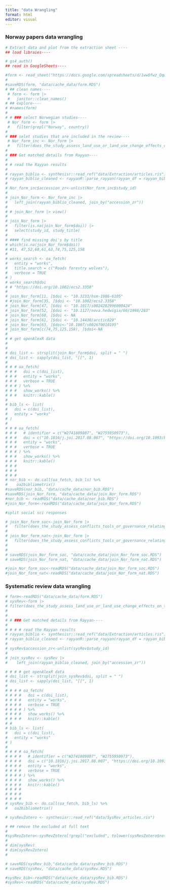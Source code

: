 ```yaml
---
title: "data Wrangling"
format: html
editor: visual
---
```


### Norway papers data wrangling

```r

# Extract data and plot from the extraction sheet ----
## load libraies----

# gs4_auth()
## read in GoogleSheets----

#form <- read_sheet("https://docs.google.com/spreadsheets/d/1wwOfwz_QqwXpNxKx4Jupn336x2GttOfoXKibd-_rMuc")
# 
#saveRDS(form, "data/cache_data/form.RDS")
# ## clean names----
 # form <- form |>
 #   janitor::clean_names()
# ## explore----
# #names(form)
# 
# # ### select Norwegian studies----
 # Nor_form <- form |>
 #   filter(grepl("Norway", country))
# 
# ### selet studies that are included in the review----
 # Nor_form_inc <- Nor_form |>
 #   filter(does_the_study_assess_land_use_or_land_use_change_effects_on_the_biodiversity_ecosystem_services_functions_or_carbon_sequestration_and_storage_in_terrestrial_aquatic_or_coastal_areas_are_include_i_e_studies_focusing_on_marine_systems_are_excluded == "Yes" | does_the_study_assess_conflicts_tools_or_governance_relating_to_land_use_and_cover_change_its_effects_on_biodiversity_ecosystem_services_and_or_carbon_sequestration_and_storage_by_ecosystems_in_fenno_scandinavia_the_relation_should_be_explicit_in_study_for_the_record_to_be_included == "Yes")
# 
# ### Get matched details from Rayyan----
# 
# # read the Rayyan results
# 
# rayyan_biblio <- synthesisr::read_ref("data/Extraction/articles.ris")
# rayyan_biblio_cleaned <- rayyanR::parse_rayyan(rayyan_df = rayyan_biblio)
# 
# Nor_form_inc$accession_zr<-unlist(Nor_form_inc$study_id)
# 
# join_Nor_form <- Nor_form_inc |>
#   left_join(rayyan_biblio_cleaned, join_by("accession_zr"))
# 
# # join_Nor_form |> view()
# 
# join_Nor_form |>
#   filter(is.na(join_Nor_form$doi)) |>
#   select(study_id, study_title)
# 
# #### find missing doi's by title
# which(is.na(join_Nor_form$doi))
# #11, 47,52,60,61,63,74,75,125,158
# 
# works_search <- oa_fetch(
#   entity = "works",
#   title.search = c("Roads forestry wolves"),
#   verbose = TRUE
# )
# works_search$doi
# # "https://doi.org/10.1002/ecs2.3358"
# 
# join_Nor_form[11, ]$doi <- "10.3233/hsm-1986-6105"
# #join_Nor_form[35, ]$doi <- "10.1002/ecs2.3358"
# join_Nor_form[47, ]$doi <- "10.1017/s0024282996000424"
# join_Nor_form[52, ]$doi <- "10.1127/nova.hedwigia/66/1998/283"
# join_Nor_form[60, ]$doi <- NA
# join_Nor_form[61, ]$doi <- "10.14430/arctic829"
# join_Nor_form[63, ]$doi<-"10.1007/s002670010195"
# join_Nor_form[c(74,75,125,158), ]$doi<-NA
# 
# # get openAlexR data
# 
# 
# doi_list <- strsplit(join_Nor_form$doi, split = " ")
# doi_list <- sapply(doi_list, "[[", 1)
# 
# # # oa_fetch(
# # #   doi = c(doi_list),
# # #   entity = "works",
# # #   verbose = TRUE
# # # ) %>%
# # #   show_works() %>%
# # #   knitr::kable()
# 
# bib_ls <- list(
#   doi = c(doi_list),
#   entity = "works"
# )
# 
# # # oa_fetch(
# # #   # identifier = c("W2741809807", "W2755950973"),
# # #   doi = c("10.1016/j.joi.2017.08.007", "https://doi.org/10.1093/bioinformatics/btab727"),
# # #   entity = "works",
# # #   verbose = TRUE
# # # ) %>%
# # #   show_works() %>%
# # #   knitr::kable()
# # #
# # #
# # #
# nor_bib <- do.call(oa_fetch, bib_ls) %>%
#    oa2bibliometrix()
#saveRDS(nor_bib, "data/cache_data/nor_bib.RDS")
#saveRDS(join_Nor_form, "data/cache_data/join_Nor_form.RDS")
#nor_bib <- readRDS("data/cache_data/nor_bib.RDS")
#join_Nor_form<-readRDS("data/cache_data/join_Nor_form.RDS")

#split social sci responses 

# join_Nor_form_soc<-join_Nor_form |> 
#   filter(does_the_study_assess_conflicts_tools_or_governance_relating_to_land_use_and_cover_change_its_effects_on_biodiversity_ecosystem_services_and_or_carbon_sequestration_and_storage_by_ecosystems_in_fenno_scandinavia_the_relation_should_be_explicit_in_study_for_the_record_to_be_included=="Yes")
# 
# join_Nor_form_nat<-join_Nor_form |> 
#   filter(does_the_study_assess_conflicts_tools_or_governance_relating_to_land_use_and_cover_change_its_effects_on_biodiversity_ecosystem_services_and_or_carbon_sequestration_and_storage_by_ecosystems_in_fenno_scandinavia_the_relation_should_be_explicit_in_study_for_the_record_to_be_included=="No")
# 
# 
# saveRDS(join_Nor_form_soc, "data/cache_data/join_Nor_form_soc.RDS")
# saveRDS(join_Nor_form_nat, "data/cache_data/join_Nor_form_nat.RDS")

#join_Nor_form_soc<-readRDS("data/cache_data/join_Nor_form_soc.RDS")
#join_Nor_form_nat<-readRDS("data/cache_data/join_Nor_form_nat.RDS")

```

### Systematic review data wrangling

```r
# form<-readRDS("data/cache_data/form.RDS")
# sysRev<-form |>
# filter(does_the_study_assess_land_use_or_land_use_change_effects_on_the_biodiversity_ecosystem_services_functions_or_carbon_sequestration_and_storage_in_terrestrial_aquatic_or_coastal_areas_are_include_i_e_studies_focusing_on_marine_systems_are_excluded == "Yes" | does_the_study_assess_conflicts_tools_or_governance_relating_to_land_use_and_cover_change_its_effects_on_biodiversity_ecosystem_services_and_or_carbon_sequestration_and_storage_by_ecosystems_in_fenno_scandinavia_the_relation_should_be_explicit_in_study_for_the_record_to_be_included == "Yes") |> filter(research_type=="Summarised evidence")
# 
# 
# # ### Get matched details from Rayyan----
# 
# # # # read the Rayyan results
# rayyan_biblio <- synthesisr::read_ref("data/Extraction/articles.ris")
# rayyan_biblio_cleaned <- rayyanR::parse_rayyan(rayyan_df = rayyan_biblio)
# 
# sysRev$accession_zr<-unlist(sysRev$study_id)
# 
# join_sysRev <- sysRev |>
#    left_join(rayyan_biblio_cleaned, join_by("accession_zr"))

# # # # get openAlexR data
# doi_list <- strsplit(join_sysRev$doi, split = " ")
# doi_list <- sapply(doi_list, "[[", 1)
# 
# # # # oa_fetch(
# # # #   doi = c(doi_list),
# # # #   entity = "works",
# # # #   verbose = TRUE
# # # # ) %>%
# # # #   show_works() %>%
# # # #   knitr::kable()
# #
# bib_ls <- list(
#   doi = c(doi_list),
#   entity = "works"
# )
# 
# # # # oa_fetch(
# # # #   # identifier = c("W2741809807", "W2755950973"),
# # # #   doi = c("10.1016/j.joi.2017.08.007", "https://doi.org/10.1093/bioinformatics/btab727"),
# # # #   entity = "works",
# # # #   verbose = TRUE
# # # # ) %>%
# # # #   show_works() %>%
# # # #   knitr::kable()
# # # #
# # # #
# # # #
# sysRev_bib <- do.call(oa_fetch, bib_ls) %>%
#   oa2bibliometrix()

# sysRevZotero <- synthesisr::read_ref("data/SysRev_articles.ris")

# ## remove the excluded at full text
# 
#sysRevZotero<-sysRevZotero[!grepl("excluded", tolower(sysRevZotero$note)),]
# 
# dim(sysRev)
# dim(sysRevZotero)
# 

# saveRDS(sysRev_bib,"data/cache_data/sysRev_bib.RDS")
# saveRDS(sysRev, "data/cache_data/sysRev.RDS")

#sysRev_bib<-readRDS("data/cache_data/sysRev_bib.RDS")
#sysRev<-readRDS("data/cache_data/sysRev.RDS")
```
